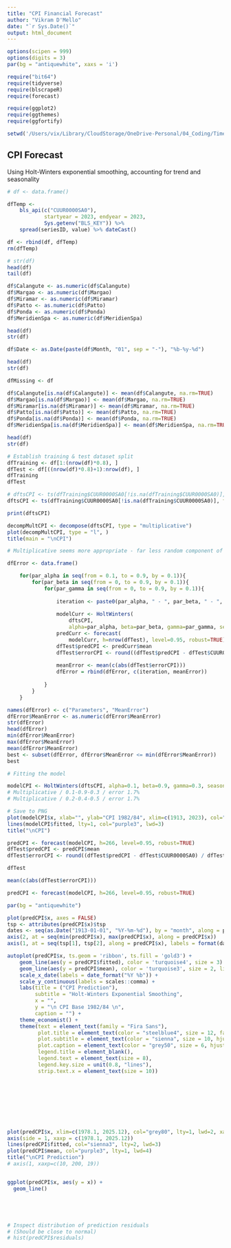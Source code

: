 ```yaml
---
title: "CPI Financial Forecast"
author: "Vikram D'Mello"
date: "`r Sys.Date()`"
output: html_document
---
```


```r

options(scipen = 999)
options(digits = 3)
par(bg = "antiquewhite", xaxs = 'i')

require("bit64")
require(tidyverse)
require(blscrapeR)
require(forecast)

require(ggplot2)
require(ggthemes)
require(ggfortify)

setwd('/Users/vix/Library/CloudStorage/OneDrive-Personal/04_Coding/Time Series')

```

## CPI Forecast

Using Holt-Winters exponential smoothing, accounting for trend and seasonality

```r

# df <- data.frame()

dfTemp <- 
    bls_api(c("CUUR0000SA0"), 
            startyear = 2023, endyear = 2023, 
            Sys.getenv("BLS_KEY")) %>% 
    spread(seriesID, value) %>% dateCast() 

df <- rbind(df, dfTemp)
rm(dfTemp)

# str(df)
head(df)
tail(df)

```

```r

df$Calangute <- as.numeric(df$Calangute)
df$Margao <- as.numeric(df$Margao)
df$Miramar <- as.numeric(df$Miramar)
df$Patto <- as.numeric(df$Patto)
df$Ponda <- as.numeric(df$Ponda)
df$MeridienSpa <- as.numeric(df$MeridienSpa)

head(df)
str(df)

```

```r

df$Date <- as.Date(paste(df$Month, "01", sep = "-"), "%b-%y-%d")

head(df)
str(df)

```

```r

dfMissing <- df

df$Calangute[is.na(df$Calangute)] <- mean(df$Calangute, na.rm=TRUE)
df$Margao[is.na(df$Margao)] <- mean(df$Margao, na.rm=TRUE)
df$Miramar[is.na(df$Miramar)] <- mean(df$Miramar, na.rm=TRUE)
df$Patto[is.na(df$Patto)] <- mean(df$Patto, na.rm=TRUE)
df$Ponda[is.na(df$Ponda)] <- mean(df$Ponda, na.rm=TRUE)
df$MeridienSpa[is.na(df$MeridienSpa)] <- mean(df$MeridienSpa, na.rm=TRUE)

head(df)
str(df)

```

```r

# Establish training & test dataset split
dfTraining <- df[1:(nrow(df)*0.8), ]
dfTest <- df[((nrow(df)*0.8)+1):nrow(df), ]
dfTraining
dfTest

```

```r

# dftsCPI <- ts(dfTraining$CUUR0000SA0[!is.na(dfTraining$CUUR0000SA0)], frequency = 12, start = c(1913, 01))
dftsCPI <- ts(dfTraining$CUUR0000SA0[!is.na(dfTraining$CUUR0000SA0)], frequency = 12, start = c(1913, 01))

print(dftsCPI)

```

```r

decompMultCPI <- decompose(dftsCPI, type = "multiplicative")
plot(decompMultCPI, type = "l", )
title(main = "\nCPI") 

# Multiplicative seems more appropriate - far less random component of trend
```

```r

dfError <- data.frame()

    for(par_alpha in seq(from = 0.1, to = 0.9, by = 0.1)){
        for(par_beta in seq(from = 0, to = 0.9, by = 0.1)){
            for(par_gamma in seq(from = 0, to = 0.9, by = 0.1)){
                
                iteration <- paste0(par_alpha, " - ", par_beta, " - ", par_gamma)
    
                modelCurr <- HoltWinters(
                    dftsCPI, 
                    alpha=par_alpha, beta=par_beta, gamma=par_gamma, seasonal = "mult")
                predCurr <- forecast(
                    modelCurr, h=nrow(dfTest), level=0.95, robust=TRUE)
                dfTest$predCPI <- predCurr$mean
                dfTest$errorCPI <- round((dfTest$predCPI - dfTest$CUUR0000SA0) / dfTest$CUUR0000SA0 * 100, 0)
                
                meanError <- mean(c(abs(dfTest$errorCPI)))
                dfError = rbind(dfError, c(iteration, meanError))
    
            }
        }
    }

names(dfError) <- c("Parameters", "MeanError")
dfError$MeanError <- as.numeric(dfError$MeanError)
str(dfError)
head(dfError)
min(dfError$MeanError)
max(dfError$MeanError)
mean(dfError$MeanError)
best <- subset(dfError, dfError$MeanError <= min(dfError$MeanError))
best
```

```r

# Fitting the model

modelCPI <- HoltWinters(dftsCPI, alpha=0.1, beta=0.9, gamma=0.3, seasonal = "mult") 
# Multiplicative / 0.1-0.9-0.3 / error 1.7%
# Multiplicative / 0.2-0.4-0.5 / error 1.7%

```

```r
 
# Save to PNG 
plot(modelCPI$x, xlab="", ylab="CPI 1982/84", xlim=c(1913, 2023), col="grey80", lty=1, lwd=4)
lines(modelCPI$fitted, lty=1, col="purple3", lwd=3)
title("\nCPI") 

```

```r

predCPI <- forecast(modelCPI, h=266, level=0.95, robust=TRUE)
dfTest$predCPI <- predCPI$mean
dfTest$errorCPI <- round((dfTest$predCPI - dfTest$CUUR0000SA0) / dfTest$CUUR0000SA0 * 100, 0)

dfTest

mean(c(abs(dfTest$errorCPI)))

```

```r

predCPI <- forecast(modelCPI, h=266, level=0.95, robust=TRUE)

```

```r
par(bg = "antiquewhite")

plot(predCPI$x, axes = FALSE)
tsp <- attributes(predCPI$x)$tsp
dates <- seq(as.Date("1913-01-01", "%Y-%m-%d"), by = "month", along = predCPI$x)
axis(2, at = seq(min(predCPI$x), max(predCPI$x), along = predCPI$x))
axis(1, at = seq(tsp[1], tsp[2], along = predCPI$x), labels = format(dates, "%Y-%b"), las = 2)

autoplot(predCPI$x, ts.geom = 'ribbon', ts.fill = 'gold3') + 
    geom_line(aes(y = predCPI$fitted), color = 'turquoise4', size = 3) + 
    geom_line(aes(y = predCPI$mean), color = 'turquoise3', size = 2, linetype = 'dashed') +
    scale_x_date(labels = date_format("%Y %b")) + 
    scale_y_continuous(labels = scales::comma) +
    labs(title = ("CPI Prediction"), 
         subtitle = "Holt-Winters Exponential Smoothing", 
         x = "", 
         y = "\n CPI Base 1982/84 \n", 
         caption = "") + 
    theme_economist() + 
    theme(text = element_text(family = "Fira Sans"), 
          plot.title = element_text(color = "steelblue4", size = 12, face = "bold", hjust = 0), 
          plot.subtitle = element_text(color = "sienna", size = 10, hjust = 0), 
          plot.caption = element_text(color = "grey50", size = 6, hjust = 1), 
          legend.title = element_blank(), 
          legend.text = element_text(size = 8), 
          legend.key.size = unit(0.8, "lines"), 
          strip.text.x = element_text(size = 10))









plot(predCPI$x, xlim=c(1978.1, 2025.12), col="grey80", lty=1, lwd=2, xaxt='s')
axis(side = 1, xaxp = c(1978.1, 2025.12))
lines(predCPI$fitted, col="sienna3", lty=2, lwd=3)
plot(predCPI$mean, col="purple3", lty=1, lwd=4)
title("\nCPI Prediction")
# axis(1, xaxp=c(10, 200, 19))


ggplot(predCPI$x, aes(y = x)) +
  geom_line()





# Inspect distribution of prediction residuals 
# (Should be close to normal)
# hist(predCPI$residuals)

```
